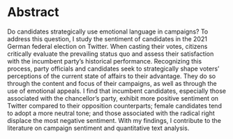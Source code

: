 # Abstract {-}

Do candidates strategically use emotional language in campaigns? To address this question, I study the sentiment of candidates in the 2021 German federal election on Twitter.  When casting their votes, citizens critically evaluate the prevailing status quo and assess their satisfaction with the incumbent party's historical performance.  Recognizing this process, party officials and candidates seek to strategically shape voters' perceptions of the current state of affairs to their advantage.  They do so through the content and focus of their campaigns, as well as through the use of emotional appeals.  I find that incumbent candidates, especially those associated with the chancellor's party, exhibit more positive sentiment on Twitter compared to their opposition counterparts; female candidates tend to adopt a more neutral tone; and those associated with the radical right displace the most negative sentiment. With my findings, I contribute to the literature on campaign sentiment and quantitative text analysis.

\begin{center}
\textit{\textbf{Keywords} : electioneering, sentiment analysis, retrospective voting behavior, twitter} 
\end{center}